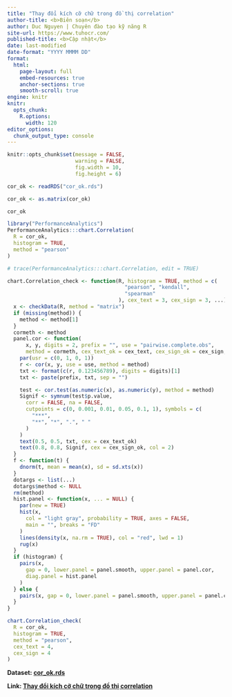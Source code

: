 ```yaml
---
title: "Thay đổi kích cỡ chữ trong đồ thị correlation"
author-title: <b>Biên soạn</b>
author: Duc Nguyen | Chuyên đào tạo kỹ năng R
site-url: https://www.tuhocr.com/
published-title: <b>Cập nhật</b> 
date: last-modified
date-format: "YYYY MMMM DD"
format:
  html:
    page-layout: full
    embed-resources: true
    anchor-sections: true
    smooth-scroll: true
engine: knitr
knitr:
  opts_chunk:
    R.options:
      width: 120
editor_options: 
  chunk_output_type: console
---
```


```r
knitr::opts_chunk$set(message = FALSE,  
                      warning = FALSE,
                      fig.width = 10,
                      fig.height = 6)   
```

```r
cor_ok <- readRDS("cor_ok.rds")

cor_ok <- as.matrix(cor_ok)

cor_ok

library("PerformanceAnalytics")
PerformanceAnalytics:::chart.Correlation(
  R = cor_ok,
  histogram = TRUE,
  method = "pearson"
)

# trace(PerformanceAnalytics:::chart.Correlation, edit = TRUE)

chart.Correlation_check <- function(R, histogram = TRUE, method = c(
                                      "pearson", "kendall",
                                      "spearman"
                                    ), cex_text = 3, cex_sign = 3, ...) {
  x <- checkData(R, method = "matrix")
  if (missing(method)) {
    method <- method[1]
  }
  cormeth <- method
  panel.cor <- function(
      x, y, digits = 2, prefix = "", use = "pairwise.complete.obs",
      method = cormeth, cex_text_ok = cex_text, cex_sign_ok = cex_sign, ...) {
    par(usr = c(0, 1, 0, 1))
    r <- cor(x, y, use = use, method = method)
    txt <- format(c(r, 0.123456789), digits = digits)[1]
    txt <- paste(prefix, txt, sep = "")

    test <- cor.test(as.numeric(x), as.numeric(y), method = method)
    Signif <- symnum(test$p.value,
      corr = FALSE, na = FALSE,
      cutpoints = c(0, 0.001, 0.01, 0.05, 0.1, 1), symbols = c(
        "***",
        "**", "*", ".", " "
      )
    )
    text(0.5, 0.5, txt, cex = cex_text_ok)
    text(0.8, 0.8, Signif, cex = cex_sign_ok, col = 2)
  }
  f <- function(t) {
    dnorm(t, mean = mean(x), sd = sd.xts(x))
  }
  dotargs <- list(...)
  dotargs$method <- NULL
  rm(method)
  hist.panel <- function(x, ... = NULL) {
    par(new = TRUE)
    hist(x,
      col = "light gray", probability = TRUE, axes = FALSE,
      main = "", breaks = "FD"
    )
    lines(density(x, na.rm = TRUE), col = "red", lwd = 1)
    rug(x)
  }
  if (histogram) {
    pairs(x,
      gap = 0, lower.panel = panel.smooth, upper.panel = panel.cor,
      diag.panel = hist.panel
    )
  } else {
    pairs(x, gap = 0, lower.panel = panel.smooth, upper.panel = panel.cor)
  }
}

chart.Correlation_check(
  R = cor_ok,
  histogram = TRUE,
  method = "pearson",
  cex_text = 4,
  cex_sign = 4
)
```

**Dataset: [cor_ok.rds](https://applyr.netlify.app/blog/cor_ok.rds)**

**Link: [Thay đổi kích cỡ chữ trong đồ thị correlation](https://applyr.netlify.app/blog/cor_blog.html)**